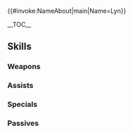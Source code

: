 {{#invoke:NameAbout|main|Name=Lyn}}{{HeroPage Tabs|{{PAGENAME}}}}
{{Hero Infobox
|Name = Lyn
|Title = Lady of the Wind
|LegendaryEffect=Wind
|BoostHP=3
|BoostAtk=2
|GrowthModifier = Gen 2
|WeaponType = Green Bow
|MoveType = Infantry
|Origin = Fire Emblem: The Blazing Blade
|Gender = Female
|actorEN = Wendee Lee
|actorJP=大本眞基子
|artist=ワダサチコ
|releaseDate = May 1, 2018
|additionDate = April 27, 2018
|TagID=伝承リン
|InternalID=245
|Properties=legendary,tiara
|cv1=6
|cv2=100200
|description=Noblewoman of Caelin whose true name is Lyndis. Legends say she once secretly helped save a continent from disaster. Appears in Fire Emblem: The Blazing Blade.
}}

__TOC__

{{Stats Page|Hero={{BASEPAGENAME}}
|Lv1HP=17|Lv1ATK=9|Lv1SPD=10|Lv1DEF=4|Lv1RES=5
|GRHP=45|GRATK=50|GRSPD=60|GRDEF=40|GRRES=50
}}

== Skills ==
===Weapons===
{{Weapons Table
|weapon1=Iron Bow
|weapon1Default=1
|weapon1Unlock=1
|weapon2=Steel Bow
|weapon2Default=3
|weapon2Unlock=2
|weapon3=Silver Bow
|weapon3Default=4
|weapon3Unlock=3
|weapon4=Swift Mulagir
|weapon4Default=5
|weapon4Unlock=5
}}

===Assists===
{{Assists Table
|assist1=Rally Defense
|assist1Default=4
|assist1Unlock=3
|assist2=Rally Def/Res
|assist2Default=
|assist2Unlock=4
}}

===Specials===
{{Specials Table
}}

===Passives===
{{Passives Table
|passiveA1=Laws of Sacae
|passiveA2=Laws of Sacae II
|passiveA1Unlock=5
|passiveA2Unlock=5
|passiveB1=Desperation 1
|passiveB2=Desperation 2
|passiveB3=Desperation 3
|passiveB1Unlock=1
|passiveB2Unlock=2
|passiveB3Unlock=4
|passiveC1=Spd Tactic 1
|passiveC2=Spd Tactic 2
|passiveC3=Spd Tactic 3
|passiveC4=Spur Spd 1
|passiveC5=Drive Spd 1
|passiveC6=Drive Spd 2
|passiveC7=Joint Drive Spd
|passiveC1Unlock=3
|passiveC2Unlock=4
|passiveC3Unlock=5
|passiveC4Unlock=2
|passiveC5Unlock=3
|passiveC6Unlock=4
|passiveC7Unlock=5
}}

{{Heroes Navbox}}